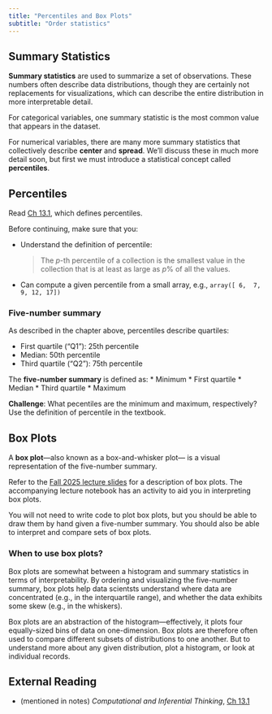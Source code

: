 ```yaml
---
title: "Percentiles and Box Plots"
subtitle: "Order statistics"
---
```


## Summary Statistics

**Summary statistics** are used to summarize a set of observations. These numbers often describe data distributions, though they are certainly not replacements for visualizations, which can describe the entire distribution in more interpretable detail.

For categorical variables, one summary statistic is the most common value that appears in the dataset.

For numerical variables, there are many more summary statistics that collectively describe **center** and **spread**. We'll discuss these in much more detail soon, but first we must introduce a statistical concept called **percentiles**.

## Percentiles

::: {.callout-note title="Read _Inferential Thinking_"}
 Read [Ch 13.1](https://inferentialthinking.com/chapters/13/1/Percentiles.html), which defines percentiles.
:::

Before continuing, make sure that you:

* Understand the definition of percentile:

  > The $p$-th percentile of a collection is the smallest value in the collection that is at least as large as $p$% of all the values.
* Can compute a given percentile from a small array, e.g., `array([ 6,  7,  9, 12, 17])`

### Five-number summary

As described in the chapter above, percentiles describe quartiles:

* First quartile ("Q1"): 25th percentile
* Median: 50th percentile
* Third quartile ("Q2"): 75th percentile

The **five-number summary** is defined as:
* Minimum
* First quartile
* Median
* Third quartile
* Maximum

**Challenge**: What pecentiles are the minimum and maximum, respectively? Use the definition of percentile in the textbook.

## Box Plots

A **box plot**---also known as a box-and-whisker plot--- is a visual representation of the five-number summary. 

Refer to the [Fall 2025 lecture slides](https://docs.google.com/presentation/d/19heoEFT4o65jGiWT0kUhDIZQke_xOw7h1uK0PrnVkc4/edit?slide=id.g387c21d64ba_0_947#slide=id.g387c21d64ba_0_947) for a description of box plots. The accompanying lecture notebook has an activity to aid you in interpreting box plots.

::: {.callout-important title="In this course"}
You will not need to write code to plot box plots, but you should be able to draw them by hand given a five-number summary. You should also be able to interpret and compare sets of box plots.
:::

### When to use box plots?

Box plots are somewhat between a histogram and summary statistics in terms of interpretability. By ordering and visualizing the five-number summary, box plots help data scientsts understand where data are concentrated (e.g., in the interquartile range), and whether the data exhibits some skew (e.g., in the whiskers).

Box plots are an abstraction of the histogram---effectively, it plots four equally-sized bins of data on one-dimension. Box plots are therefore often used to compare different subsets of distributions to one another. But to understand more about any given distribution, plot a histogram, or look at individual records.

## External Reading

* (mentioned in notes) _Computational and Inferential Thinking_, [Ch 13.1](https://inferentialthinking.com/chapters/13/1/Percentiles.html)
